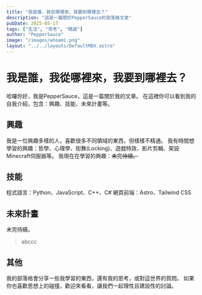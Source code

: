 ```yaml
---
title: "我是誰，我從哪裡來，我要到哪裡去？"
description: "這是一篇關於PepperSauce的部落格文章"
pubDate: 2025-05-17
tags: ["生活", "思考", "精選"]
author: "PepperSauce"
image: "/images/whoami.png"
layout: "../../layouts/DefaultMDX.astro"
---
```


# 我是誰，我從哪裡來，我要到哪裡去？

哈囉你好，我是PepperSauce，這是一篇關於我的文章。
在這裡你可以看到我的自我介紹，包含：興趣、技能、未來計畫等。

## 興趣
我是一位興趣多樣的人，喜歡很多不同領域的東西，但樣樣不精通。
我有時間想學習的興趣：哲學、心理學、街舞(Locking)、遊戲特效、影片剪輯、架設Minecraft伺服器等。
我現在在學習的興趣：~~未完待續。~~

## 技能
程式語言：Python、JavaScript、C++、C#
網頁前端：Astro、Tailwind CSS

## 未來計畫
未完待續。

> abccc

## 其他
我的部落格會分享一些我學習的東西，還有我的思考，或對這世界的質問。
如果你也喜歡思想上的碰撞，歡迎來看看，讓我們一起理性且建設性的討論。
